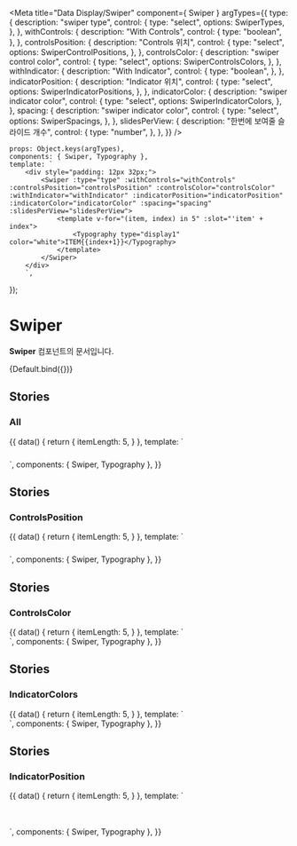 
<Meta
    title="Data Display/Swiper"
    component={ Swiper }
    argTypes={{
        type: {
            description: "swiper type",
            control: {
                type: "select",
                options: SwiperTypes,
            },
        },
        withControls: {
            description: "With Controls",
            control: {
                type: "boolean",
            },
        },
        controlsPosition: {
            description: "Controls 위치",
            control: {
                type: "select",
                options: SwiperControlPositions,
            },
        },
        controlsColor: {
            description: "swiper control color",
            control: {
                type: "select",
                options: SwiperControlsColors,
            },
        },
        withIndicator: {
            description: "With Indicator",
            control: {
                type: "boolean",
            },
        },
        indicatorPosition: {
            description: "Indicator 위치",
            control: {
                type: "select",
                options: SwiperIndicatorPositions,
            },
        },
        indicatorColor: {
            description: "swiper indicator color",
            control: {
                type: "select",
                options: SwiperIndicatorColors,
            },
        },
        spacing: {
            description: "swiper indicator color",
            control: {
                type: "select",
                options: SwiperSpacings,
            },
        },
        slidesPerView: {
            description: "한번에 보여줄 슬라이드 개수",
            control: {
                type: "number",
            },
        },
    }}
/>

    props: Object.keys(argTypes),
    components: { Swiper, Typography },
    template: `
        <div style="padding: 12px 32px;">
            <Swiper :type="type" :withControls="withControls" :controlsPosition="controlsPosition" :controlsColor="controlsColor" :withIndicator="withIndicator" :indicatorPosition="indicatorPosition" :indicatorColor="indicatorColor" :spacing="spacing" :slidesPerView="slidesPerView">
                <template v-for="(item, index) in 5" :slot="'item' + index">
                    <Typography type="display1" color="white">ITEM{{index+1}}</Typography>
                </template>
            </Swiper>
        </div>
        `,
});

# Swiper

**Swiper** 컴포넌트의 문서입니다.

<Story name="Default" height="100px">
    {Default.bind({})}
</Story>

<ArgsTable story="Default" />


## Stories
### All
<Canvas>
    <Story name="All" height="100px">
        {{
            data() {
                return {
                    itemLength: 5,
                }
            },
            template: `
                    <div style="padding: 12px 24px;">
                    <Swiper :withControls="true" controlsColor="dark" indicatorColor="light">
                        <template v-for="(item, index) in itemLength" :slot="'item' + index">
                            <Typography type="display1" color="white">ITEM{{index+1}}</Typography>
                        </template>
                    </Swiper>
                    </div>`,
            components: { Swiper, Typography },
        }}
    </Story>
</Canvas>

## Stories
### ControlsPosition
<Canvas>
    <Story name="ControlsPosition" height="100px">
        {{
            data() {
                return {
                    itemLength: 5,
                }
            },
            template: `
                <div style="padding: 12px 32px">
                    <Swiper controlsColor="dark" controlsPosition="inside" withControls style="margin-bottom: 100px;">
                        <template v-for="(item, index) in itemLength" :slot="'item' + index">
                            <Typography type="display1" color="white">ITEM{{index+1}}</Typography>
                        </template>
                    </Swiper>
                   <Swiper controlsColor="dark" controlsPosition="outside" withControls style="margin-bottom: 100px;">
                        <template v-for="(item, index) in itemLength" :slot="'item' + index">
                            <Typography type="display1" color="white">ITEM{{index+1}}</Typography>
                        </template>
                    </Swiper>
                    <Swiper controlsColor="dark" controlsPosition="top" withControls>
                        <template v-for="(item, index) in itemLength" :slot="'item' + index">
                            <Typography type="display1" color="white">ITEM{{index+1}}</Typography>
                        </template>
                    </Swiper>
                </div>`,
            components: { Swiper, Typography },
        }}
    </Story>
</Canvas>

## Stories
### ControlsColor
<Canvas>
    <Story name="ControlsColor" height="100px">
        {{
            data() {
                return {
                    itemLength: 5,
                }
            },
            template: `
                <div>
                    <Swiper controlsColor="light" withControls style="margin-bottom: 100px;">
                        <template v-for="(item, index) in itemLength" :slot="'item' + index">
                            <Typography type="display1" color="white">ITEM{{index+1}}</Typography>
                        </template>
                    </Swiper>
                   <Swiper controlsColor="dark" withControls>
                        <template v-for="(item, index) in itemLength" :slot="'item' + index">
                            <Typography type="display1" color="white">ITEM{{index+1}}</Typography>
                        </template>
                    </Swiper>
                </div>`,
            components: { Swiper, Typography },
        }}
    </Story>
</Canvas>

## Stories
### IndicatorColors
<Canvas>
    <Story name="IndicatorColors" height="100px">
        {{
            data() {
                return {
                    itemLength: 5,
                }
            },
            template: `
                <div>
                    <Swiper indicatorColor="light" style="margin-bottom: 10px;">
                        <template v-for="(item, index) in itemLength" :slot="'item' + index">
                            <Typography type="display1" color="white">ITEM{{index+1}}</Typography>
                        </template>
                    </Swiper>
                   <Swiper indicatorColor="dark">
                        <template v-for="(item, index) in itemLength" :slot="'item' + index">
                            <Typography type="display1" color="white">ITEM{{index+1}}</Typography>
                        </template>
                    </Swiper>
                </div>`,
            components: { Swiper, Typography },
        }}
    </Story>
</Canvas>

## Stories
### IndicatorPosition
<Canvas>
    <Story name="IndicatorPosition">
        {{
            data() {
                return {
                    itemLength: 5,
                }
            },
            template: `
                <div style="padding: 24px 32px;">
                    <Swiper indicatorColor="dark" indicatorPosition="inside" withIndicator style="margin-bottom: 100px;">
                        <template v-for="(item, index) in itemLength" :slot="'item' + index">
                            <Typography type="display1" color="white">ITEM{{index+1}}</Typography>
                        </template>
                    </Swiper>
                   <Swiper indicatorColor="dark" indicatorPosition="outside" withIndicator>
                       <template v-for="(item, index) in itemLength" :slot="'item' + index">
                           <Typography type="display1" color="white">ITEM{{index+1}}</Typography>
                       </template>
                   </Swiper>
                </div>`,
            components: { Swiper, Typography },
        }}
    </Story>
</Canvas>


